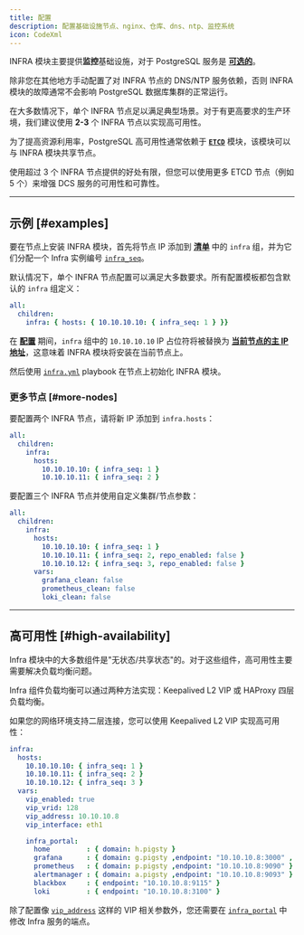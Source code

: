 ```yaml
---
title: 配置
description: 配置基础设施节点、nginx、仓库、dns、ntp、监控系统
icon: CodeXml
---
```



INFRA 模块主要提供**监控**基础设施，对于 PostgreSQL 服务是 [**可选的**](/zh/install/minimal)。

除非您在其他地方手动配置了对 INFRA 节点的 DNS/NTP 服务依赖，否则 INFRA 模块的故障通常不会影响 PostgreSQL 数据库集群的正常运行。

在大多数情况下，单个 INFRA 节点足以满足典型场景。对于有更高要求的生产环境，我们建议使用 **2-3** 个 INFRA 节点以实现高可用性。

为了提高资源利用率，PostgreSQL 高可用性通常依赖于 [**`ETCD`**](/zh/etcd/) 模块，该模块可以与 INFRA 模块共享节点。

使用超过 3 个 INFRA 节点提供的好处有限，但您可以使用更多 ETCD 节点（例如 5 个）来增强 DCS 服务的可用性和可靠性。



------

## 示例 [#examples]

要在节点上安装 INFRA 模块，首先将节点 IP 添加到 [**清单**](/zh/config/inventory) 中的 `infra` 组，并为它们分配一个 Infra 实例编号 [`infra_seq`](/zh/infra/param#infra_seq)。

默认情况下，单个 INFRA 节点配置可以满足大多数要求。所有配置模板都包含默认的 `infra` 组定义：

```yaml
all:
  children:
    infra: { hosts: { 10.10.10.10: { infra_seq: 1 } }}
```

在 [**配置**](/zh/config/configure) 期间，`infra` 组中的 `10.10.10.10` IP 占位符将被替换为 [**当前节点的主 IP 地址**](/zh/prepare/hardware#network)，这意味着 INFRA 模块将安装在当前节点上。

然后使用 [`infra.yml`](/zh/infra/playbook/#infrayml) playbook 在节点上初始化 INFRA 模块。

### 更多节点 [#more-nodes]

要配置两个 INFRA 节点，请将新 IP 添加到 `infra.hosts`：

```yaml
all:
  children:
    infra:
      hosts:
        10.10.10.10: { infra_seq: 1 }
        10.10.10.11: { infra_seq: 2 }
```

要配置三个 INFRA 节点并使用自定义集群/节点参数：

```yaml
all:
  children:
    infra:
      hosts:
        10.10.10.10: { infra_seq: 1 }
        10.10.10.11: { infra_seq: 2, repo_enabled: false }
        10.10.10.12: { infra_seq: 3, repo_enabled: false }
      vars:
        grafana_clean: false
        prometheus_clean: false
        loki_clean: false
```




------

## 高可用性 [#high-availability]

Infra 模块中的大多数组件是"无状态/共享状态"的。对于这些组件，高可用性主要需要解决负载均衡问题。

Infra 组件负载均衡可以通过两种方法实现：Keepalived L2 VIP 或 HAProxy 四层负载均衡。

如果您的网络环境支持二层连接，您可以使用 Keepalived L2 VIP 实现高可用性：

```yaml
infra:
  hosts:
    10.10.10.10: { infra_seq: 1 }
    10.10.10.11: { infra_seq: 2 }
    10.10.10.12: { infra_seq: 3 }
  vars:
    vip_enabled: true
    vip_vrid: 128
    vip_address: 10.10.10.8
    vip_interface: eth1

    infra_portal:
      home         : { domain: h.pigsty }
      grafana      : { domain: g.pigsty ,endpoint: "10.10.10.8:3000" , websocket: true }
      prometheus   : { domain: p.pigsty ,endpoint: "10.10.10.8:9090" }
      alertmanager : { domain: a.pigsty ,endpoint: "10.10.10.8:9093" }
      blackbox     : { endpoint: "10.10.10.8:9115" }
      loki         : { endpoint: "10.10.10.8:3100" }
```

除了配置像 [`vip_address`](/zh/node/param#vip_address) 这样的 VIP 相关参数外，您还需要在 [`infra_portal`](/zh/infra/param#infra_portal) 中修改 Infra 服务的端点。